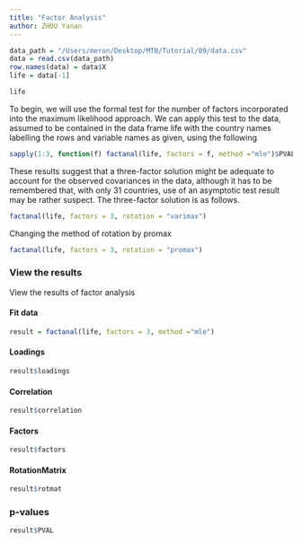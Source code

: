 ```yaml
---
title: "Factor Analysis"
author: ZHOU Yanan
---
```


```r
data_path = "/Users/meron/Desktop/MTB/Tutorial/09/data.csv"
data = read.csv(data_path)
row.names(data) = data$X
life = data[-1]

life
```

To begin, we will use the formal test for the number of factors incorporated into the maximum likelihood approach. We can apply this test to the data, assumed to be contained in the data frame life with the country names labelling the rows and variable names as given, using the following
```r
sapply(1:3, function(f) factanal(life, factors = f, method ="mle")$PVAL)
```

These results suggest that a three-factor solution might be adequate to account for the observed covariances in the data, although it has to be remembered that, with only 31 countries, use of an asymptotic test result may be rather suspect. The three-factor solution is as follows.

```r
factanal(life, factors = 3, rotation = "varimax")
```

Changing the method of rotation by promax
```r
factanal(life, factors = 3, rotation = "promax")
```

### View the results
View the results of factor analysis

#### Fit data
```r
result = factanal(life, factors = 3, method ="mle")
```

#### Loadings
```r
result$loadings
```

#### Correlation
```r
result$correlation
```

#### Factors
```r
result$factors
```

#### RotationMatrix
```r
result$rotmat
```

### p-values
```r
result$PVAL
```
